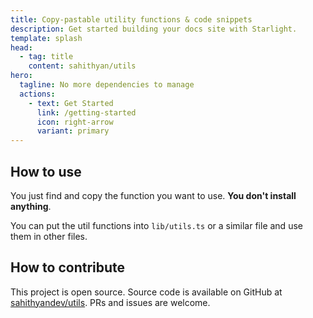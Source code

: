 ```yaml
---
title: Copy-pastable utility functions & code snippets
description: Get started building your docs site with Starlight.
template: splash
head:
  - tag: title
    content: sahithyan/utils
hero:
  tagline: No more dependencies to manage
  actions:
    - text: Get Started
      link: /getting-started
      icon: right-arrow
      variant: primary
---
```


## How to use

You just find and copy the function you want to use. **You don't install
anything**.

You can put the util functions into `lib/utils.ts` or a similar file and use
them in other files.

## How to contribute

This project is open source. Source code is available on GitHub at
[sahithyandev/utils](https://github.com/sahithyandev/utils). PRs and issues are
welcome.
